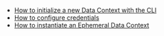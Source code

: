 <!--

---Import---
<DataContexts />

---Header---
## Data Contexts
-->
- [How to initialize a new Data Context with the CLI](../../../guides/setup/configuring_data_contexts/how_to_configure_a_new_data_context_with_the_cli.md)
- [How to configure credentials](../../../guides/setup/configuring_data_contexts/how_to_configure_credentials.md)
- [How to instantiate an Ephemeral Data Context](/docs/guides/setup/configuring_data_contexts/instantiating_data_contexts/how_to_explicitly_instantiate_an_ephemeral_data_context)
